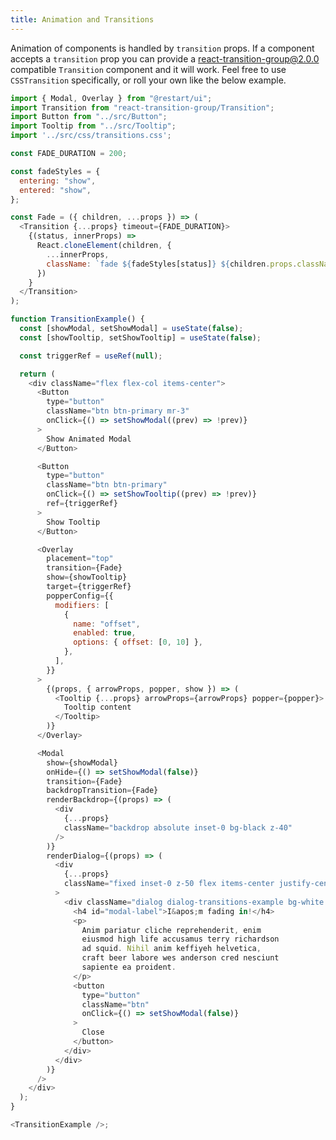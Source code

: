 ```yaml
---
title: Animation and Transitions
---
```


Animation of components is handled by `transition` props. If
a component accepts a `transition` prop you can provide
a [react-transition-group@2.0.0](https://github.com/reactjs/react-transition-group)
compatible `Transition` component and it will work. Feel free to use `CSSTransition`
specifically, or roll your own like the below example.

```js live
import { Modal, Overlay } from "@restart/ui";
import Transition from "react-transition-group/Transition";
import Button from "../src/Button";
import Tooltip from "../src/Tooltip";
import '../src/css/transitions.css';

const FADE_DURATION = 200;

const fadeStyles = {
  entering: "show",
  entered: "show",
};

const Fade = ({ children, ...props }) => (
  <Transition {...props} timeout={FADE_DURATION}>
    {(status, innerProps) =>
      React.cloneElement(children, {
        ...innerProps,
        className: `fade ${fadeStyles[status]} ${children.props.className}`,
      })
    }
  </Transition>
);

function TransitionExample() {
  const [showModal, setShowModal] = useState(false);
  const [showTooltip, setShowTooltip] = useState(false);

  const triggerRef = useRef(null);

  return (
    <div className="flex flex-col items-center">
      <Button
        type="button"
        className="btn btn-primary mr-3"
        onClick={() => setShowModal((prev) => !prev)}
      >
        Show Animated Modal
      </Button>

      <Button
        type="button"
        className="btn btn-primary"
        onClick={() => setShowTooltip((prev) => !prev)}
        ref={triggerRef}
      >
        Show Tooltip
      </Button>

      <Overlay
        placement="top"
        transition={Fade}
        show={showTooltip}
        target={triggerRef}
        popperConfig={{
          modifiers: [
            {
              name: "offset",
              enabled: true,
              options: { offset: [0, 10] },
            },
          ],
        }}
      >
        {(props, { arrowProps, popper, show }) => (
          <Tooltip {...props} arrowProps={arrowProps} popper={popper}>
            Tooltip content
          </Tooltip>
        )}
      </Overlay>

      <Modal
        show={showModal}
        onHide={() => setShowModal(false)}
        transition={Fade}
        backdropTransition={Fade}
        renderBackdrop={(props) => (
          <div
            {...props}
            className="backdrop absolute inset-0 bg-black z-40"
          />
        )}
        renderDialog={(props) => (
          <div
            {...props}
            className="fixed inset-0 z-50 flex items-center justify-center pointer-events-none"
          >
            <div className="dialog dialog-transitions-example bg-white shadow rounded-lg pointer-events-auto">
              <h4 id="modal-label">I&apos;m fading in!</h4>
              <p>
                Anim pariatur cliche reprehenderit, enim
                eiusmod high life accusamus terry richardson
                ad squid. Nihil anim keffiyeh helvetica,
                craft beer labore wes anderson cred nesciunt
                sapiente ea proident.
              </p>
              <button
                type="button"
                className="btn"
                onClick={() => setShowModal(false)}
              >
                Close
              </button>
            </div>
          </div>
        )}
      />
    </div>
  );
}

<TransitionExample />;
```
